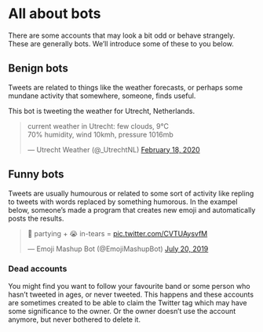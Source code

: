 # All about bots

There are some accounts that may look a bit odd or behave strangely. These are generally bots. 
We'll introduce some of these to you below. 


## Benign bots
Tweets are related to things like the weather forecasts, or perhaps some mundane activity that somewhere, someone, finds useful.

This bot is tweeting the weather for Utrecht, Netherlands. 

<blockquote class="twitter-tweet"><p lang="en" dir="ltr">current weather in Utrecht: few clouds, 9°C<br>70% humidity, wind 10kmh, pressure 1016mb</p>&mdash; Utrecht Weather (@_UtrechtNL) <a href="https://twitter.com/_UtrechtNL/status/1229813120882708481?ref_src=twsrc%5Etfw">February 18, 2020</a></blockquote> <script async src="https://platform.twitter.com/widgets.js" charset="utf-8"></script>


## Funny bots
Tweets are usually humourous or related to some sort of activity like repling to tweets with words replaced by something humorous. In the exampel below, someone's made a program that creates new emoji and automatically posts the results. 

<blockquote class="twitter-tweet"><p lang="en" dir="ltr">🥳 partying + 😭 in-tears = <a href="https://t.co/CVTUAysvfM">pic.twitter.com/CVTUAysvfM</a></p>&mdash; Emoji Mashup Bot (@EmojiMashupBot) <a href="https://twitter.com/EmojiMashupBot/status/1152683511863750656?ref_src=twsrc%5Etfw">July 20, 2019</a></blockquote> <script async src="https://platform.twitter.com/widgets.js" charset="utf-8"></script>


### Dead accounts
You might find you want to follow your favourite band or some person who hasn't tweeted in ages, or never tweeted. This happens and these accounts are sometimes created to be able to claim the Twitter tag which may have some significance to the owner. Or the owner doesn't use the account anymore, but never bothered to delete it. 



